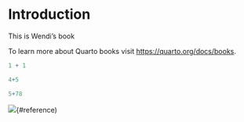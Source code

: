# Introduction

This is Wendi's book

To learn more about Quarto books visit <https://quarto.org/docs/books>.

```r
1 + 1

4+5

5+78

```

::: {#CHUNKNAME layout-ncol="2"}
![](figure1.png){#reference)
:::
